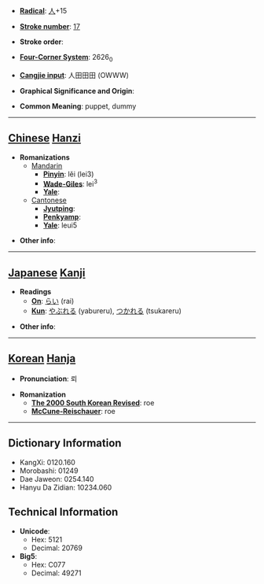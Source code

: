 * '''[[Wiktionary:Chinese radical index| Radical]]''': [[Wiktionary:Chinese radical index 人|人]]+15

* '''[[Wiktionary:Chinese total strokes index|Stroke number]]''': [[Wiktionary:Chinese total strokes index 17|17]]

* '''Stroke order''': 

* '''[[Wiktionary:Chinese four corner index|Four-Corner System]]''': 2626<sub>0</sub>

* '''[[Wiktionary:Chinese Cangjie index|Cangjie input]]''': 人田田田 (OWWW)

* '''Graphical Significance and Origin''': 

* '''Common Meaning''': puppet, dummy

----

== [[Chinese]] [[Hanzi]] ==

* '''Romanizations'''
** [[Mandarin]]
*** '''[[Pinyin]]''': lěi (lei3)
*** '''[[Wade-Giles]]''': lei<sup>3</sup>
*** '''[[Yale]]''': 
**[[Cantonese]]
***'''[[Jyutping]]''':
***'''[[Penkyamp]]''': 
***'''[[Yale]]''': leui5

* '''Other info''': 

----

== [[Japanese]] [[Kanji]] ==

* '''Readings'''
** '''[[On]]''': [[らい]] (rai)
** '''[[Kun]]''': [[やぶれる]] (yabureru), [[つかれる]] (tsukareru)

* '''Other info''':  

----

== [[Korean]] [[Hanja]] ==

* '''Pronunciation''': 뢰

* '''Romanization'''
** '''[[The 2000 South Korean Revised Romanization|The 2000 South Korean Revised]]''': roe
** '''[[McCune-Reischauer]]''': roe

----

== Dictionary Information ==

* KangXi: 0120.160
* Morobashi: 01249
* Dae Jaweon: 0254.140
* Hanyu Da Zidian: 10234.060

== Technical Information ==

* '''Unicode''':
** Hex: 5121
** Decimal: 20769
* '''Big5''':
** Hex: C077
** Decimal: 49271